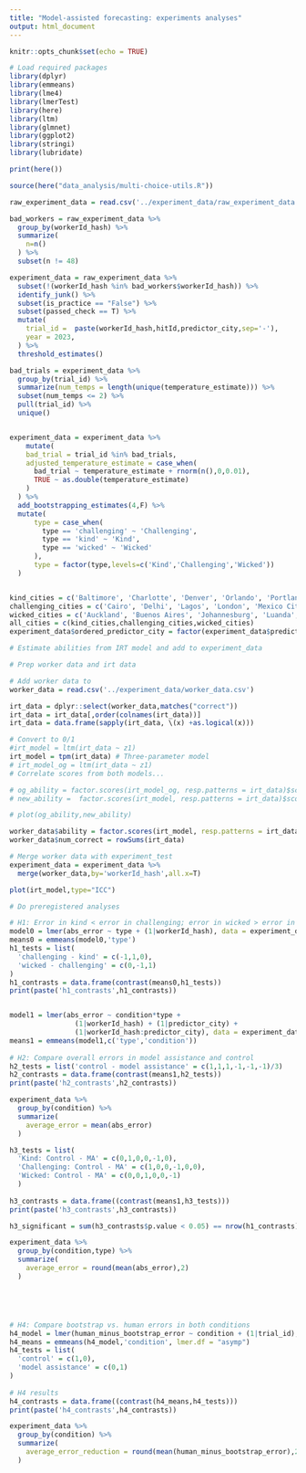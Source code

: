 ```yaml
---
title: "Model-assisted forecasting: experiments analyses"
output: html_document
---
```


```r
knitr::opts_chunk$set(echo = TRUE)
```


```r
# Load required packages
library(dplyr)
library(emmeans)
library(lme4)
library(lmerTest)
library(here)
library(ltm)
library(glmnet)
library(ggplot2)
library(stringi)
library(lubridate)

print(here())

source(here("data_analysis/multi-choice-utils.R"))
```


``` r

raw_experiment_data = read.csv('../experiment_data/raw_experiment_data.csv')

bad_workers = raw_experiment_data %>%
  group_by(workerId_hash) %>%
  summarize(
    n=n()
  ) %>%
  subset(n != 48)

experiment_data = raw_experiment_data %>%
  subset(!(workerId_hash %in% bad_workers$workerId_hash)) %>%
  identify_junk() %>%
  subset(is_practice == "False") %>%
  subset(passed_check == T) %>%
  mutate(
    trial_id =  paste(workerId_hash,hitId,predictor_city,sep='-'),
    year = 2023,
  ) %>%
  threshold_estimates()

bad_trials = experiment_data %>%
  group_by(trial_id) %>%
  summarize(num_temps = length(unique(temperature_estimate))) %>%
  subset(num_temps <= 2) %>%
  pull(trial_id) %>%
  unique()


experiment_data = experiment_data %>%
    mutate(
    bad_trial = trial_id %in% bad_trials,
    adjusted_temperature_estimate = case_when(
      bad_trial ~ temperature_estimate + rnorm(n(),0,0.01),
      TRUE ~ as.double(temperature_estimate)
    )
  ) %>%
  add_bootstrapping_estimates(4,F) %>%
  mutate(
      type = case_when(
        type == 'challenging' ~ 'Challenging',
        type == 'kind' ~ 'Kind',
        type == 'wicked' ~ 'Wicked'
      ),
      type = factor(type,levels=c('Kind','Challenging','Wicked'))
  )


kind_cities = c('Baltimore', 'Charlotte', 'Denver', 'Orlando', 'Portland', 'Sacramento', 'San Antonio', 'St. Louis')
challenging_cities = c('Cairo', 'Delhi', 'Lagos', 'London', 'Mexico City', 'Paris', 'Tokyo', 'Toronto')
wicked_cities = c('Auckland', 'Buenos Aires', 'Johannesburg', 'Luanda', 'Lima', 'Sao Paulo', 'Sydney', 'Santiago')
all_cities = c(kind_cities,challenging_cities,wicked_cities)
experiment_data$ordered_predictor_city = factor(experiment_data$predictor_city,levels=all_cities)

```



``` r
# Estimate abilities from IRT model and add to experiment_data

# Prep worker data and irt data

# Add worker data to 
worker_data = read.csv('../experiment_data/worker_data.csv')

irt_data = dplyr::select(worker_data,matches("correct"))
irt_data = irt_data[,order(colnames(irt_data))]
irt_data = data.frame(sapply(irt_data, \(x) +as.logical(x)))

# Convert to 0/1
#irt_model = ltm(irt_data ~ z1)
irt_model = tpm(irt_data) # Three-parameter model
# irt_model_og = ltm(irt_data ~ z1)
# Correlate scores from both models...

# og_ability = factor.scores(irt_model_og, resp.patterns = irt_data)$score.dat$z1
# new_ability =  factor.scores(irt_model, resp.patterns = irt_data)$score.dat$z1

# plot(og_ability,new_ability)

worker_data$ability = factor.scores(irt_model, resp.patterns = irt_data)$score.dat$z1
worker_data$num_correct = rowSums(irt_data)

# Merge worker data with experiment_test
experiment_data = experiment_data %>%
  merge(worker_data,by='workerId_hash',all.x=T)

plot(irt_model,type="ICC")

```




``` r
# Do preregistered analyses

# H1: Error in kind < error in challenging; error in wicked > error in challenging
model0 = lmer(abs_error ~ type + (1|workerId_hash), data = experiment_data)
means0 = emmeans(model0,'type')
h1_tests = list(
  'challenging - kind' = c(-1,1,0),
  'wicked - challenging' = c(0,-1,1)
)
h1_contrasts = data.frame(contrast(means0,h1_tests))
print(paste('h1_contrasts',h1_contrasts))


model1 = lmer(abs_error ~ condition*type + 
                (1|workerId_hash) + (1|predictor_city) + 
                (1|workerId_hash:predictor_city), data = experiment_data)
means1 = emmeans(model1,c('type','condition'))
      
# H2: Compare overall errors in model assistance and control
h2_tests = list('control - model assistance' = c(1,1,1,-1,-1,-1)/3)
h2_contrasts = data.frame(contrast(means1,h2_tests))
print(paste('h2_contrasts',h2_contrasts))

experiment_data %>% 
  group_by(condition) %>%
  summarize(
    average_error = mean(abs_error)
  )

h3_tests = list(
  'Kind: Control - MA' = c(0,1,0,0,-1,0),
  'Challenging: Control - MA' = c(1,0,0,-1,0,0),
  'Wicked: Control - MA' = c(0,0,1,0,0,-1)
  )
      
h3_contrasts = data.frame((contrast(means1,h3_tests)))
print(paste('h3_contrasts',h3_contrasts))

h3_significant = sum(h3_contrasts$p.value < 0.05) == nrow(h1_contrasts)

experiment_data %>% 
  group_by(condition,type) %>%
  summarize(
    average_error = round(mean(abs_error),2)
  )





# H4: Compare bootstrap vs. human errors in both conditions
h4_model = lmer(human_minus_bootstrap_error ~ condition + (1|trial_id),data=experiment_data)
h4_means = emmeans(h4_model,'condition', lmer.df = "asymp")
h4_tests = list(
  'control' = c(1,0),
  'model assistance' = c(0,1)
)
  
# H4 results
h4_contrasts = data.frame((contrast(h4_means,h4_tests)))
print(paste('h4_contrasts',h4_contrasts))

experiment_data %>%
  group_by(condition) %>%
  summarize(
    average_error_reduction = round(mean(human_minus_bootstrap_error),2)
  )

```